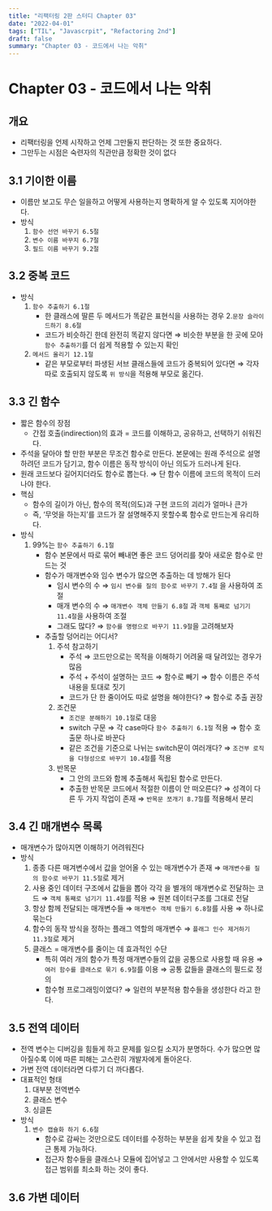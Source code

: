 ```yaml
---
title: "리팩터링 2판 스터디 Chapter 03"
date: "2022-04-01"
tags: ["TIL", "Javascrpit", "Refactoring 2nd"]
draft: false
summary: "Chapter 03 - 코드에서 나는 악취"
---
```


# Chapter 03 - 코드에서 나는 악취

## 개요

- 리팩터링을 언제 시작하고 언제 그만둘지 판단하는 것 또한 중요하다.
- 그만두는 시점은 숙련자의 직관만큼 정확한 것이 없다

## 3.1 기이한 이름

- 이름만 보고도 무슨 일을하고 어떻게 사용하는지 명확하게 알 수 있도록 지어야한다.
- 방식
  1. `함수 선언 바꾸기 6.5절`
  2. `변수 이름 바꾸지 6.7절`
  3. `필드 이름 바꾸기 9.2절`

## 3.2 중복 코드

- 방식
  1. `함수 추출하기 6.1절`
     - 한 클래스에 딸른 두 메서드가 똑같은 표현식을 사용하는 경우 2.`문장 슬라이드하기 8.6절`
     - 코드가 비슷하긴 한데 완전히 똑같지 않다면 ⇒ 비슷한 부분을 한 곳에 모아 `함수 추출하기`를 더 쉽게 적용할 수 있는지 확인
  2. `메서드 올리기 12.1절`
     - 같은 부모로부터 파생된 서브 클래스들에 코드가 중복되어 있다면 ⇒ 각자 따로 호출되지 않도록 `위 방식`을 적용해 부모로 옮긴다.

## 3.3 긴 함수

- 짧은 함수의 장점
  - 간접 호출(indirection)의 효과 = 코드를 이해하고, 공유하고, 선택하기 쉬워진다.
- 주석을 달아야 할 만한 부분은 무조건 함수로 만든다.
  본문에는 원래 주석으로 설명하려던 코드가 담기고, 함수 이름은 동작 방식이 아닌 의도가 드러나게 된다.
- 원래 코드보다 길어지더라도 함수로 뽑는다. ⇒ 단 함수 이름에 코드의 목적이 드러나야 한다.
- 핵심
  - 함수의 길이가 아닌, 함수의 목적(의도)과 구현 코드의 괴리가 얼마나 큰가
  - 즉, ‘무엇을 하는지’를 코드가 잘 설명해주지 못할수록 함수로 만드는게 유리하다.
- 방식
  1. 99%는 `함수 추출하기 6.1절`
     - 함수 본문에서 따로 묶어 빼내면 좋은 코드 덩어리를 찾아 새로운 함수로 만드는 것
     - 함수가 매개변수와 임수 변수가 많으면 추출하는 데 방해가 된다
       - 임시 변수의 수 ⇒ `임시 변수를 질의 함수로 바꾸기 7.4절` 을 사용하여 조절
       - 매개 변수의 수 ⇒ `매개변수 객체 만들기 6.8절` 과 `객체 통째로 넘기기 11.4절`을 사용하여 조절
       - 그래도 많다? ⇒ `함수를 명령으로 바꾸기 11.9절`을 고려해보자
     - 추출할 덩어리는 어디서?
       1. 주석 참고하기
          - 주석 ⇒ 코드만으로는 목적을 이해하기 어려울 때 달려있는 경우가 많음
          - 주석 + 주석이 설명하는 코드 ⇒ 함수로 빼기 ⇒ 함수 이름은 주석 내용을 토대로 짓기
          - 코드가 단 한 줄이어도 따로 설명을 해야한다? ⇒ 함수로 추출 권장
       2. 조건문
          - `조건문 분해하기 10.1절`로 대응
          - switch 구문 ⇒ 각 case마다 `함수 추출하기 6.1절` 적용 ⇒ 함수 호출문 하나로 바꾼다
          - 같은 조건을 기준으로 나뉘는 switch문이 여러개다? ⇒ `조건부 로직을 다형성으로 바꾸기 10.4절`를 적용
       3. 반목문
          - 그 안의 코드와 함께 추출해서 독립된 함수로 만든다.
          - 추출한 반목문 코드에서 적절한 이름이 안 떠오른다? ⇒ 성격이 다른 두 가지 작업이 존재 ⇒ `반목문 쪼개기 8.7절`를 적용해서 분리

## 3.4 긴 매개변수 목록

- 매개변수가 많아지면 이해하기 어려워진다
- 방식
  1. 종종 다른 매겨변수에서 값을 얻어올 수 있는 매개변수가 존재 ⇒ `매개변수를 질의 함수로 바꾸기 11.5절`로 제거
  2. 사용 중인 데이터 구조에서 값들을 뽑아 각각 을 별개의 매개변수로 전달하는 코드 ⇒ `객체 통째로 넘기기 11.4절`를 적용 ⇒ 원본 데이터구조를 그대로 전달
  3. 항상 함께 전달되는 매개변수들 ⇒ `매개변수 객체 만들기 6.8절`를 사용 ⇒ 하나로 묶는다
  4. 함수의 동작 방식을 정하는 플래그 역할의 매개변수 ⇒ `플래그 인수 제거하기 11.3절`로 제거
  5. 클래스 = 매개변수를 줄이는 데 효과적인 수단
     - 특히 여러 개의 함수가 특정 매개변수들의 값을 공통으로 사용할 때 유용 ⇒ `여러 함수를 클래스로 묶기 6.9절`를 이용 ⇒ 공통 값들을 클래스의 필드로 정의
     - 함수형 프로그래밍이였다? ⇒ 일련의 부분적용 함수들을 생성한다 라고 한다.

## 3.5 전역 데이터

- 전역 변수는 디버깅을 힘들게 하고 문제를 일으킬 소지가 분명하다. 수가 많으면 많아질수록 이에 따른 피해는 고스란히 개발자에게 돌아온다.
- 가변 전역 데이터라면 다루기 더 까다롭다.
- 대표적인 형태
  1. 대부분 전역변수
  2. 클래스 변수
  3. 싱글톤
- 방식
  1. `변수 캡슐화 하기 6.6절`
     - 함수로 감싸는 것만으로도 데이터를 수정하는 부분을 쉽게 찾을 수 있고 접근 통제 가능하다.
     - 접근자 함수들을 클래스나 모듈에 집어넣고 그 안에서만 사용할 수 있도록 접근 범위를 최소화 하는 것이 좋다.

## 3.6 가변 데이터
